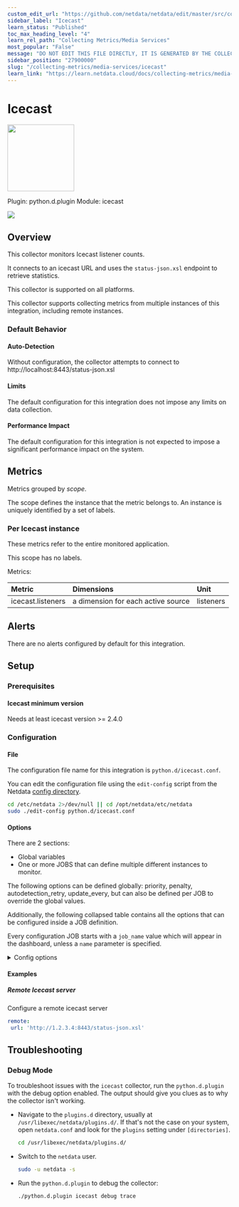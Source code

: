 ```yaml
---
custom_edit_url: "https://github.com/netdata/netdata/edit/master/src/collectors/python.d.plugin/icecast/metadata.yaml"
sidebar_label: "Icecast"
learn_status: "Published"
toc_max_heading_level: "4"
learn_rel_path: "Collecting Metrics/Media Services"
most_popular: "False"
message: "DO NOT EDIT THIS FILE DIRECTLY, IT IS GENERATED BY THE COLLECTOR'S metadata.yaml FILE"
sidebar_position: "27900000"
slug: "/collecting-metrics/media-services/icecast"
learn_link: "https://learn.netdata.cloud/docs/collecting-metrics/media-services/icecast"
---
```



# Icecast


<img src="https://netdata.cloud/img/icecast.svg" width="150"/>


Plugin: python.d.plugin
Module: icecast

<img src="https://img.shields.io/badge/maintained%20by-Netdata-%2300ab44" />

## Overview

This collector monitors Icecast listener counts.

It connects to an icecast URL and uses the `status-json.xsl` endpoint to retrieve statistics.

This collector is supported on all platforms.

This collector supports collecting metrics from multiple instances of this integration, including remote instances.


### Default Behavior

#### Auto-Detection

Without configuration, the collector attempts to connect to http://localhost:8443/status-json.xsl

#### Limits

The default configuration for this integration does not impose any limits on data collection.

#### Performance Impact

The default configuration for this integration is not expected to impose a significant performance impact on the system.


## Metrics

Metrics grouped by *scope*.

The scope defines the instance that the metric belongs to. An instance is uniquely identified by a set of labels.



### Per Icecast instance

These metrics refer to the entire monitored application.

This scope has no labels.

Metrics:

| Metric | Dimensions | Unit |
|:------|:----------|:----|
| icecast.listeners | a dimension for each active source | listeners |



## Alerts

There are no alerts configured by default for this integration.


## Setup

### Prerequisites

#### Icecast minimum version

Needs at least icecast version >= 2.4.0


### Configuration

#### File

The configuration file name for this integration is `python.d/icecast.conf`.


You can edit the configuration file using the `edit-config` script from the
Netdata [config directory](/docs/netdata-agent/configuration#the-netdata-config-directory).

```bash
cd /etc/netdata 2>/dev/null || cd /opt/netdata/etc/netdata
sudo ./edit-config python.d/icecast.conf
```
#### Options

There are 2 sections:

* Global variables
* One or more JOBS that can define multiple different instances to monitor.

The following options can be defined globally: priority, penalty, autodetection_retry, update_every, but can also be defined per JOB to override the global values.

Additionally, the following collapsed table contains all the options that can be configured inside a JOB definition.

Every configuration JOB starts with a `job_name` value which will appear in the dashboard, unless a `name` parameter is specified.


<details><summary>Config options</summary>

| Name | Description | Default | Required |
|:----|:-----------|:-------|:--------:|
| update_every | Sets the default data collection frequency. | 5 | no |
| priority | Controls the order of charts at the netdata dashboard. | 60000 | no |
| autodetection_retry | Sets the job re-check interval in seconds. | 0 | no |
| penalty | Indicates whether to apply penalty to update_every in case of failures. | yes | no |
| name | Job name. This value will overwrite the `job_name` value. JOBS with the same name are mutually exclusive. Only one of them will be allowed running at any time. This allows autodetection to try several alternatives and pick the one that works. |  | no |
| url | The URL (and port) to the icecast server. Needs to also include `/status-json.xsl` | http://localhost:8443/status-json.xsl | no |
| user | Username to use to connect to `url` if it's password protected. |  | no |
| pass | Password to use to connect to `url` if it's password protected. |  | no |

</details>

#### Examples

##### Remote Icecast server

Configure a remote icecast server

```yaml
remote:
 url: 'http://1.2.3.4:8443/status-json.xsl'

```


## Troubleshooting

### Debug Mode

To troubleshoot issues with the `icecast` collector, run the `python.d.plugin` with the debug option enabled. The output
should give you clues as to why the collector isn't working.

- Navigate to the `plugins.d` directory, usually at `/usr/libexec/netdata/plugins.d/`. If that's not the case on
  your system, open `netdata.conf` and look for the `plugins` setting under `[directories]`.

  ```bash
  cd /usr/libexec/netdata/plugins.d/
  ```

- Switch to the `netdata` user.

  ```bash
  sudo -u netdata -s
  ```

- Run the `python.d.plugin` to debug the collector:

  ```bash
  ./python.d.plugin icecast debug trace
  ```


